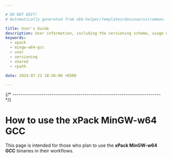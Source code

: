 ```yaml
---

# DO NOT EDIT!
# Automatically generated from xbb-helper/templates/docusaurus/common.

title: User's Guide
description: User information, including the versioning scheme, usage of shared libraries, and RPATH configuration on GNU/Linux.
keywords:
  - xpack
  - mingw-w64-gcc
  - user
  - versioning
  - shared
  - rpath

date: 2024-07-21 18:56:00 +0300

---
```






{/* ------------------------------------------------------------------------ */}

# How to use the xPack MinGW-w64 GCC

This page is intended for those who plan
to use the **xPack MinGW-w64 GCC** binaries in their workflows.

<More/>

<Versioning/>

<LibrariesAndRpath/>

<UseInTesting/>


